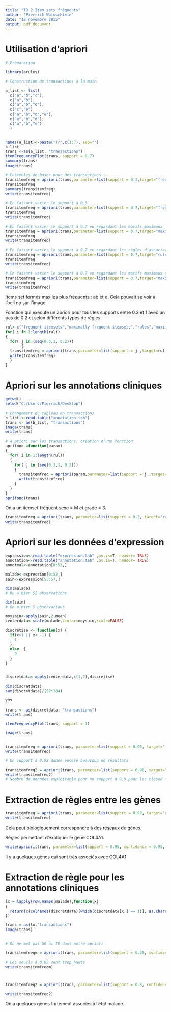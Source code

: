 ```yaml
---
title: "TD 2 Item sets fréquents"
author: "Pierrick Wainschtein"
date: "18 novembre 2015"
output: pdf_document
---
```


# Utilisation d'apriori

```r
# Préparation

library(arules)

# Construction de transactions à la main

a_list <- list(
  c("a","b","c"),
  c("a","b"),
  c("a","b","d"),
  c("c","e"),
  c("a","b","d","e"),
  c("e","b","d"),
  c("a","b","e")
  )


names(a_list)<-paste("Tr",c(1:7), sep="")
a_list
trans <-as(a_list, "transactions")
itemFrequencyPlot(trans, support = 0.7)
summary(trans)
image(trans)


```



```r
# Ensembles de bases pour des transactions :
transitemfreq = apriori(trans,parameter=list(support = 0.3,target="frequent itemsets") ) # Utiliser  closed frequent itemsets pour supprimer les proba identiques (ex on suprime A à 5/7 car on a AB à 5/7)
transitemfreq
summary(transitemfreq)
write(transitemfreq)

# En faisant varier le support à 0.5
transitemfreq = apriori(trans,parameter=list(support = 0.7,target="frequent itemsets") )
transitemfreq
write(transitemfreq)

# En faisant varier le support à 0.7 en regardant les motifs maximaux
transitemfreq = apriori(trans,parameter=list(support = 0.7,target="maximally frequent itemsets") )
transitemfreq
write(transitemfreq)

# En faisant varier le support à 0.7 en regardant les règles d'association
transitemfreq = apriori(trans,parameter=list(support = 0.7,target="rules") )
transitemfreq
write(transitemfreq)

# En faisant varier le support à 0.7 en regardant les motifs maximaux de longueur min de 2
transitemfreq = apriori(trans,parameter=list(support = 0.7,target="maximally frequent itemsets", minlen = 2) )
transitemfreq
write(transitemfreq)

```

Items set fermés max les plus fréquents : ab et e. Cela pouvait se voir à l'oeil nu sur l'image.


Fonction qui exécute un apriori pour tous les supports entre 0.3 et 1 avec un pas de 0.2 et selon différents types de règles.

```r
rul<-c("frequent itemsets","maximally frequent itemsets","rules","maximally frequent itemsets")
for( i in 1:length(rul)) 
{
  for( j in (seq(0.3,1, 0.2)))
       {
  transitemfreq = apriori(trans,parameter=list(support = j ,target=rul[i], minlen = 2) )
  write(transitemfreq)
  }
}
```


# Apriori sur les annotations cliniques
```r
getwd()
setwd("C:/Users/Pierrick/Desktop")

# Changement du tableau en transactions
b_list <-read.table("annotation.tab")
trans <- as(b_list, "transactions")
image(trans)
write(trans)

# A priori sur les transactions. création d'une fonction
aprifonc =function(param)
{
  for( i in 1:length(rul)) 
  {
    for( j in (seq(0.3,1, 0.2)))
    {
      transitemfreq = apriori(param,parameter=list(support = j ,target=rul[i], minlen = 2) )
      write(transitemfreq)
    }
  }
}
aprifonc(trans)
```

On a un itemsef fréquent sexe = M et grade = 3. 


```r
transitemfreq = apriori(trans, parameter=list(support = 0.2, target="rules", confidence = 0.9 ) )
write(transitemfreq)
```



# Apriori sur les données d'expression

```r
expression<-read.table("expression.tab" ,as.is=T, header= TRUE)
annotation<-read.table("annotation.tab" ,as.is=T, header= TRUE)
annotmal<-annotation[0:52,]

malade<-expression[0:52,]
sain<-expression[53:57,]

dim(malade)
# On a bien 52 observations

dim(sain)
# On a bien 5 observations

moysain<-apply(sain,2,mean)
centerdata<-scale(malade,center=moysain,scale=FALSE)

discretise <- function(x) {
  if(x>1 || x< -1) {
    1
  }
  else  {
    0
  }
}


discretdata<-apply(centerdata,c(1,2),discretise)

dim(discretdata)
sum(discretdata)/(52*184)
```

???

```r
trans <- as(discretdata, "transactions")
write(trans)

itemFrequencyPlot(trans, support = 1)

image(trans)


transitemfreq = apriori(trans, parameter=list(support = 0.95, target="frequent itemsets",minlen= 2, maxlen = 30))
write(transitemfreq)

# Un support à 0.95 donne encore beaucoup de résultats

transitemfreq2 = apriori(trans, parameter=list(support = 0.90, target="closed frequent itemsets",minlen= 2, maxlen = 30))
write(transitemfreq2)
# Nombre de données exploitable pour un support à 0.9 pour les closed frequent itemsets

```
\newpage

# Extraction de règles entre les gènes

```r
transitemfreq = apriori(trans, parameter=list(support = 0.98, target="rules",maxlen=2))
write(transitemfreq)
```

Cela peut biologiquement correspondre à des réseaux de gènes.


Règles permettant d'expliquer le gène COL4A1.

```r
write(apriori(trans, parameter=list(support = 0.95, confidence = 0.95, target="rules",minlen= 5, maxlen = 30 ), appearance = list(rhs = c("COL4A1"),default="lhs")))
```

Il y a quelques gènes qui sont très associés avec COL4A1

\newpage

# Extraction de règle pour les annotations cliniques

```r
lx = lapply(row.names(malade),function(x)
{
  return(c(colnames(discretdata)[which(discretdata[x,] == 1)], as.character(annotmal[x,])))
})

trans = as(lx,"transactions")
image(trans)
 

# On ne met pas G0 ni T0 dans notre apriori

transitemfreqm = apriori(trans, parameter=list(support = 0.85, confidence = 0.85, target="rules"), appearance = list(rhs = c("T3","T4","Ta","T2","T1","G3","G2","G1", "M"),default="lhs"))

# Les seuils à 0.85 sont trop hauts
write(transitemfreqm)



transitemfreq2 = apriori(trans, parameter=list(support = 0.8, confidence = 0.8, target="rules"), appearance = list(rhs = c("T3","T4","Ta","T2","T1","G3","G2","G1", "M"),default="lhs"))

write(transitemfreq2)

```

On a quelques gènes fortement associés à l'état malade.